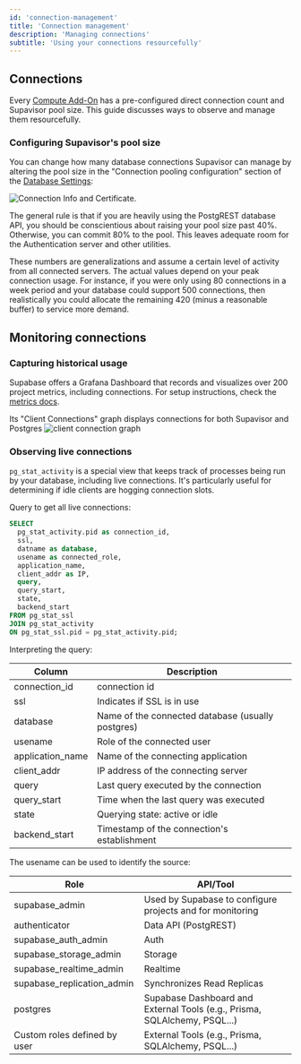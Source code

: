 ```yaml
---
id: 'connection-management'
title: 'Connection management'
description: 'Managing connections'
subtitle: 'Using your connections resourcefully'
---
```


## Connections

Every [Compute Add-On](/docs/guides/platform/compute-add-ons) has a pre-configured direct connection count and Supavisor pool size. This guide discusses ways to observe and manage them resourcefully.

### Configuring Supavisor's pool size

You can change how many database connections Supavisor can manage by altering the pool size in the "Connection pooling configuration" section of the [Database Settings](/dashboard/project/_/settings/database):

![Connection Info and Certificate.](/docs/img/database/pool-size.png)

The general rule is that if you are heavily using the PostgREST database API, you should be conscientious about raising your pool size past 40%. Otherwise, you can commit 80% to the pool. This leaves adequate room for the Authentication server and other utilities.

These numbers are generalizations and assume a certain level of activity from all connected servers. The actual values depend on your peak connection usage. For instance, if you were only using 80 connections in a week period and your database could support 500 connections, then realistically you could allocate the remaining 420 (minus a reasonable buffer) to service more demand.

## Monitoring connections

### Capturing historical usage

Supabase offers a Grafana Dashboard that records and visualizes over 200 project metrics, including connections. For setup instructions, check the [metrics docs](/docs/guides/platform/metrics).

Its "Client Connections" graph displays connections for both Supavisor and Postgres
![client connection graph](/docs/img/database/grafana-connections.png)

### Observing live connections

`pg_stat_activity` is a special view that keeps track of processes being run by your database, including live connections. It's particularly useful for determining if idle clients are hogging connection slots.

Query to get all live connections:

```sql
SELECT
  pg_stat_activity.pid as connection_id,
  ssl,
  datname as database,
  usename as connected_role,
  application_name,
  client_addr as IP,
  query,
  query_start,
  state,
  backend_start
FROM pg_stat_ssl
JOIN pg_stat_activity
ON pg_stat_ssl.pid = pg_stat_activity.pid;
```

Interpreting the query:

| Column           | Description                                       |
| ---------------- | ------------------------------------------------- |
| connection_id    | connection id                                     |
| ssl              | Indicates if SSL is in use                        |
| database         | Name of the connected database (usually postgres) |
| usename          | Role of the connected user                        |
| application_name | Name of the connecting application                |
| client_addr      | IP address of the connecting server               |
| query            | Last query executed by the connection             |
| query_start      | Time when the last query was executed             |
| state            | Querying state: active or idle                    |
| backend_start    | Timestamp of the connection's establishment       |

The usename can be used to identify the source:

| Role                         | API/Tool                                                                  |
| ---------------------------- | ------------------------------------------------------------------------- |
| supabase_admin               | Used by Supabase to configure projects and for monitoring                 |
| authenticator                | Data API (PostgREST)                                                  |
| supabase_auth_admin          | Auth                                                                      |
| supabase_storage_admin       | Storage                                                                   |
| supabase_realtime_admin      | Realtime                                                                  |
| supabase_replication_admin   | Synchronizes Read Replicas                                                |
| postgres                     | Supabase Dashboard and External Tools (e.g., Prisma, SQLAlchemy, PSQL...) |
| Custom roles defined by user | External Tools (e.g., Prisma, SQLAlchemy, PSQL...)                        |

